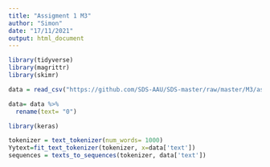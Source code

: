 ```yaml
---
title: "Assigment 1 M3"
author: "Simon"
date: "17/11/2021"
output: html_document
---
```


```r
library(tidyverse)
library(magrittr)
library(skimr)

data = read_csv("https://github.com/SDS-AAU/SDS-master/raw/master/M3/assignments/find_elon.gz")
```

```r
data= data %>%
  rename(text= "0")
```


```r
library(keras)

tokenizer = text_tokenizer(num_words= 1000)
Yytext=fit_text_tokenizer(tokenizer, x=data['text'])
sequences = texts_to_sequences(tokenizer, data['text'])

```

